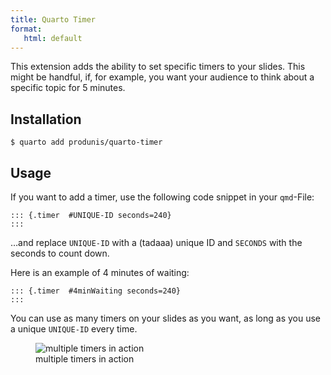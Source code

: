 ```yaml
---
title: Quarto Timer
format:
   html: default
---
```



This extension adds the ability to set specific timers to your slides. This might be handful, if, for example, you want your audience to think about a specific topic for 5 minutes.
 
::: {.timer  #FirstTimer seconds=140}
:::

## Installation

```
$ quarto add produnis/quarto-timer
```

## Usage

If you want to add a timer, use the following code snippet in your `qmd`-File:

```
::: {.timer  #UNIQUE-ID seconds=240}
:::
```

...and replace `UNIQUE-ID` with a (tadaaa) unique ID and `SECONDS` with the seconds to count down.

Here is an example of 4 minutes of waiting:

```
::: {.timer  #4minWaiting seconds=240}
:::
```


::: {.timer  #4minWaiting seconds=240}
:::

You can use as many timers on your slides as you want, as long as you use a unique `UNIQUE-ID` every time.

![multiple timers in action](https://www.produnis.de/blog/posts/2024-01-04-Revealjs-Timer/revealjstimer.jpg)
